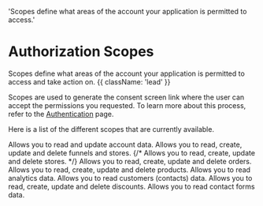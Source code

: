   'Scopes define what areas of the account your application is permitted to access.'

# Authorization Scopes

Scopes define what areas of the account your application is permitted to access and take action on. {{ className: 'lead' }}

Scopes are used to generate the consent screen link where the user can accept the permissions you requested. To learn more about this process, refer to the [Authentication](/authentication) page.

Here is a list of the different scopes that are currently available.

<Properties>
	<Property name="account">
    Allows you to read and update account data.
  </Property>
  <Property name="funnels">
    Allows you to read, create, update and delete funnels and stores.
  </Property>
	{/* <Property name="stores">
    Allows you to read, create, update and delete stores.
  </Property> */}
  <Property name="orders">
    Allows you to read, create, update and delete orders.
  </Property>
  <Property name="products">
    Allows you to read, create, update and delete products.
  </Property>
	<Property name="analytics">
    Allows you to read analytics data.
  </Property>
	<Property name="customers">
    Allows you to read customers (contacts) data.
  </Property>
  <Property name="discounts">
    Allows you to read, create, update and delete discounts.
  </Property>
	<Property name="contact_form_data">
    Allows you to read contact forms data.
  </Property>
</Properties>
